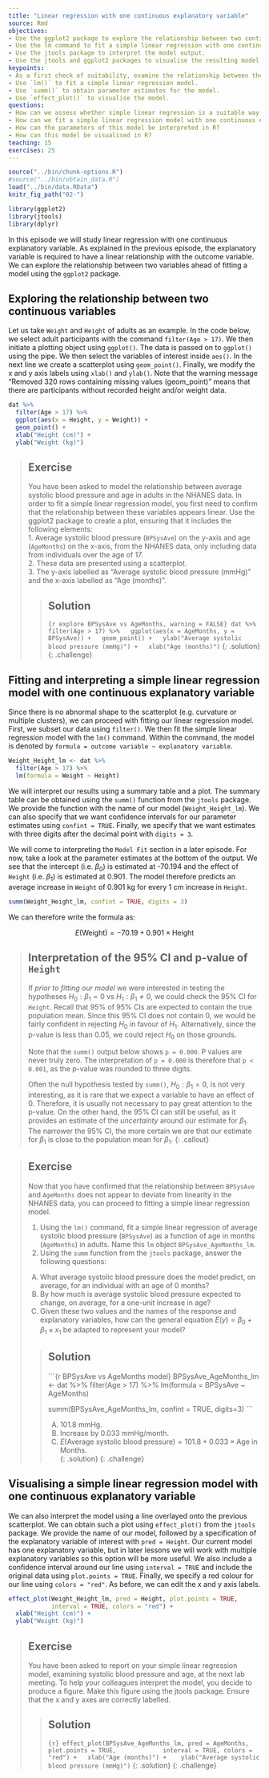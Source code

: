 ---
title: "Linear regression with one continuous explanatory variable"
source: Rmd
objectives:
- Use the ggplot2 package to explore the relationship between two continuous variables.
- Use the lm command to fit a simple linear regression with one continuous explanatory variable.
- Use the jtools package to interpret the model output.
- Use the jtools and ggplot2 packages to visualise the resulting model.
keypoints: 
- As a first check of suitability, examine the relationship between the continuous variables using a scatterplot.
- Use `lm()` to fit a simple linear regression model.
- Use `summ()` to obtain parameter estimates for the model.
- Use `effect_plot()` to visualise the model. 
questions: 
- How can we assess whether simple linear regression is a suitable way to model the relationship between two continuous variables?
- How can we fit a simple linear regression model with one continuous explanatory variable in R?
- How can the parameters of this model be interpreted in R?
- How can this model be visualised in R?
teaching: 15
exercises: 25
---

```{r, include=FALSE}
source("../bin/chunk-options.R")
#source("../bin/obtain_data.R")
load("../bin/data.RData")
knitr_fig_path("02-")
```

```{r load data, include=FALSE}
library(ggplot2)
library(jtools)
library(dplyr)
```

In this episode we will study linear regression with one continuous explanatory variable. As explained in the previous episode, the explanatory variable is required to have a linear relationship with the outcome variable. We can explore the relationship between two variables ahead of fitting a model using the `ggplot2` package.

## Exploring the relationship between two continuous variables
Let us take `Weight` and `Height` of adults as an example. In the code below, we select adult participants with the command `filter(Age > 17)`. We then initiate a plotting object using `ggplot()`. The data is passed on to `ggplot()` using the pipe. We then select the variables of interest inside `aes()`. In the next line we create a scatterplot using `geom_point()`. Finally, we modify the x and y axis labels using `xlab()` and `ylab()`. Note that the warning message "Removed 320 rows containing missing values (geom_point)" means that there are participants without recorded height and/or weight data.

```{r Height vs Weight plot}
dat %>%
  filter(Age > 17) %>%
  ggplot(aes(x = Height, y = Weight)) +
  geom_point() +
  xlab("Height (cm)") +
  ylab("Weight (kg)")
```

> ## Exercise  
> You have been asked to model the relationship between average systolic blood pressure
> and age in adults in the NHANES data. In order to fit a simple 
> linear regression model, you first need to confirm 
> that the relationship between these
> variables appears linear. Use the ggplot2 package to create a plot,
> ensuring that it includes the following elements:  
> 1. Average systolic blood pressure (`BPSysAve`) on the y-axis and age
> (`AgeMonths`) on the x-axis, from the NHANES data, only including data from individuals over the age of 17.  
> 2. These data are presented using a scatterplot.  
> 3. The y-axis labelled as "Average systolic blood pressure (mmHg)" and the x-axis labelled
> as "Age (months)". 
>
> > ## Solution
> > 
> > ```{r explore BPSysAve vs AgeMonths, warning = FALSE}
> > dat %>%
> >   filter(Age > 17) %>%
> >   ggplot(aes(x = AgeMonths, y = BPSysAve)) +
> >   geom_point() +
> >   ylab("Average systolic blood pressure (mmHg)") +
> >   xlab("Age (months)")
> > ```
> {: .solution}
{: .challenge}


## Fitting and interpreting a simple linear regression model with one continuous explanatory variable
Since there is no abnormal shape to the scatterplot (e.g. curvature or multiple clusters), we can proceed with fitting our linear regression model. First, we subset our data using `filter()`. We then fit the simple linear regression model with the `lm()` command. Within the command, the model is denoted by `formula = outcome variable ~ explanatory variable`. 

```{r fit Weigth vs Height}
Weight_Height_lm <- dat %>%
  filter(Age > 17) %>%
  lm(formula = Weight ~ Height)
```

We will interpret our results using a summary table and a plot. The summary table can be obtained using the `summ()` function from the `jtools` package. We provide the function with the name of our model (`Weight_Height_lm`). We can also specify that we want confidence intervals for our parameter estimates using `confint = TRUE`. Finally, we specify that we want estimates with three digits after the decimal point with `digits = 3`.  

We will come to interpreting the `Model Fit` section in a later episode. For now, take a look at the parameter estimates at the bottom of the output. We see that the intercept (i.e. $\beta_0$) is estimated at -70.194 and the effect of `Height` (i.e. $\beta_1$) is estimated at 0.901. The model therefore predicts an average increase in `Weight` of 0.901 kg for every 1 cm increase in `Height`.   

```{r summ Weight_Height_lm}
summ(Weight_Height_lm, confint = TRUE, digits = 3)
```

We can therefore write the formula as:

$$E(\text{Weight}) = -70.19 + 0.901 \times \text{Height}$$

> ## Interpretation of the 95% CI and p-value of `Height`
> 
> If *prior to fitting our model* we were interested in testing the hypotheses 
> $H_0: \beta_1 = 0$ vs $H_1: \beta_1 \neq 0$, we could check the 95% CI 
> for `Height`. Recall that 95% of 95% CIs are expected to contain the true population 
> mean. Since this 95% CI does not contain 0, we would be fairly confident in rejecting 
> $H_0$ in favour of $H_1$. Alternatively, since the p-value is less than 0.05, 
> we could reject $H_0$ on those grounds. 
>
> Note that the `summ()` output below shows `p = 0.000`. P values are never
> truly zero. The interpretation of `p = 0.000` is therefore that 
> `p < 0.001`, as the p-value was rounded to three digits. 
>
> Often the null hypothesis tested by `summ()`, $H_0: \beta_1 = 0$, is not very 
> interesting, as it is rare that we expect a variable to have an effect of 0. 
> Therefore, it is usually not necessary to pay great attention to the 
> p-value. On the other hand, the 95% CI can still be useful, as it provides an estimate
> of the *uncertainty* around our estimate for $\beta_1$. The narrower the 95% CI, 
> the more certain we are that our estimate for $\beta_1$ is close to the population 
> mean for $\beta_1$. 
{: .callout}


> ## Exercise  
> Now that you have confirmed that the relationship between `BPSysAve`
> and `AgeMonths` does not appear to deviate from linearity in the NHANES data, 
> you can proceed to fitting a simple linear regression model.  
>   
> 1. Using the `lm()` command, fit a simple linear regression of average systolic blood pressure
> (`BPSysAve`) as a function of age in months (`AgeMonths`) in adults. 
> Name this `lm` object `BPSysAve_AgeMonths_lm`.  
> 2. Using the `summ` function from the `jtools` package, answer the following questions:
>   
> A) What average systolic blood pressure does the model predict, on average,
> for an individual with an age of 0 months?  
> B) By how much is average systolic blood pressure expected to change, on average, for
> a one-unit increase in age?  
> C) Given these two values and the names of the response and explanatory
> variables, how can the general equation $E(y) = \beta_0 + {\beta}_1 
> \times x_1$ be adapted to represent your model? 
>
> > ## Solution
> > 
> > ```{r BPSysAve vs AgeMonths model}
> > BPSysAve_AgeMonths_lm <- dat %>% 
> >   filter(Age > 17) %>%
> >   lm(formula = BPSysAve ~ AgeMonths)
> > 
> > summ(BPSysAve_AgeMonths_lm, confint = TRUE, digits=3)
> > ```
> > 
> > A) 101.8 mmHg.  
> > B) Increase by 0.033 mmHg/month.    
> > C) $E(\text{Average systolic blood pressure}) = 101.8 + 0.033 \times \text{Age in Months}$.  
> {: .solution}
{: .challenge}

## Visualising a simple linear regression model with one continuous explanatory variable
We can also interpret the model using a line overlayed onto the previous scatterplot. We can obtain such a plot using `effect_plot()` from the `jtools` package. We provide the name of our model, followed by a specification of the explanatory variable of interest with `pred = Height`. Our current model has one explanatory variable, but in later lessons we will work with multiple explanatory variables so this option will be more useful. We also include a confidence interval around our line using `interval = TRUE` and include the original data using `plot.points = TRUE`. Finally, we specify a red colour for our line using `colors = "red"`. As before, we can edit the x and y axis labels. 

```{r effect plot weight vs height}
effect_plot(Weight_Height_lm, pred = Height, plot.points = TRUE,
            interval = TRUE, colors = "red") +
  xlab("Height (cm)") +
  ylab("Weight (kg)")
```


> ## Exercise  
> You have been asked to report on your simple linear regression model, examining systolic blood pressure and age, at 
> the next lab meeting. To help your colleagues interpret the model, you
> decide to produce a figure. Make this figure using the jtools package.
> Ensure that the x and y axes are correctly labelled.
>
> > ## Solution
> > ```{r}
> > effect_plot(BPSysAve_AgeMonths_lm, pred = AgeMonths, plot.points = TRUE,
> >             interval = TRUE, colors = "red") +
> >   xlab("Age (months)") + 
> >   ylab("Average systolic blood pressure (mmHg)")
> > ```
> {: .solution}
{: .challenge}


